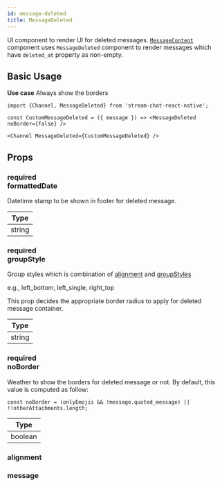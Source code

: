 ```yaml
---
id: message-deleted
title: MessageDeleted
---
```


UI component to render UI for deleted messages. [`MessageContent`](./message-content) component uses `MessageDeleted` component to render messages which have `deleted_at` property as non-empty.

## Basic Usage

**Use case** Always show the borders

```tsx
import {Channel, MessageDeleted} from 'stream-chat-react-native';

const CustomMessageDeleted = ({ message }) => <MessageDeleted noBorder={false} />

<Channel MessageDeleted={CustomMessageDeleted} />
```

## Props

### <div class="label required">required</div> **formattedDate**

Datetime stamp to be shown in footer for deleted message.

| Type |
| - |
| string |

### <div class="label required">required</div> **groupStyle**

Group styles which is combination of [alignment](../contexts/message-context#alignment) and [groupStyles](../contexts/message-context#groupstyles)

e.g., left_bottom, left_single, right_top

This prop decides the appropriate border radius to apply for deleted message container.

| Type |
| - |
| string |

### <div class="label required">required</div> **noBorder**

Weather to show the borders for deleted message or not. By default, this value is computed as follow:

```tsx
const noBorder = (onlyEmojis && !message.quoted_message) || !!otherAttachments.length;
```
| Type |
| - |
| boolean |

<!-- ### <div class="label required">required</div> **onLayout** -->

### alignment

<Alignment />

### message

<MessageProp />